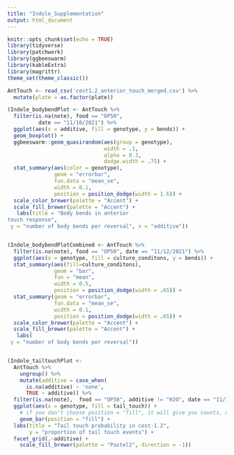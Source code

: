 ```yaml
---
title: "Indole_Supplementation"
output: html_document
---
```


```r
knitr::opts_chunk$set(echo = TRUE)
library(tidyverse)
library(patchwork)
library(ggbeeswarm)
library(kableExtra)
library(magrittr)
theme_set(theme_classic())
```

```r
AntTouch <- read_csv('cest1.2_anterior_touch_merged.csv') %>%
  mutate(plate = as.factor(plate))
```


```r
(Indole_bodybendPlot <- AntTouch %>%
  filter(is.na(note), food == "OP50",
          date == "11/10/2021") %>%
  ggplot(aes(x = additive, fill = genotype, y = bends)) +
  geom_boxplot() +
  ggbeeswarm::geom_quasirandom(aes(group = genotype),
                               width = .1,
                               alpha = 0.3,
                               dodge.width = .75) +
  stat_summary(aes(color = genotype),
               geom = "errorbar", 
               fun.data = "mean_se", 
               width = 0.1, 
               position = position_dodge(width = 1.6)) +
  scale_color_brewer(palette = "Accent") +
  scale_fill_brewer(palette = "Accent") +
   labs(title = "Body bends in anterior       
touch response",
 y = "number of body bends per reversal", x = "additive"))


(Indole_bodybendPlotCombined <- AntTouch %>%
  filter(is.na(note), food == "OP50", date == "11/12/2021") %>%
  ggplot(aes(x = genotype, fill = culture_conditons, y = bends)) +
  stat_summary(aes(fill=culture_conditons),
               geom = "bar", 
               fun = "mean", 
               width = 0.5, 
               position = position_dodge(width = .65)) +
  stat_summary(geom = "errorbar", 
               fun.data = "mean_se", 
               width = 0.1, 
               position = position_dodge(width = .65)) +
  scale_color_brewer(palette = "Accent") +
  scale_fill_brewer(palette = "Accent") +
   labs(
 y = "number of body bends per reversal"))


(Indole_tailtouchPlot <- 
  AntTouch %>%
    ungroup() %>%
    mutate(additive = case_when(
      is.na(additive) ~ 'none',
      TRUE ~ additive)) %>%
  filter(is.na(note),  food == "OP50", additive != "H2O", date == "11/12/2021") %>%
  ggplot(aes(x = genotype, fill = tail_touch)) +
    # if you don't choose position = "fill", it will give you counts, not proportion
    geom_bar(position = "fill") +
  labs(title = "Tail touch probability in cest-1.2",
       y = "proportion of tail touch events") +
  facet_grid(.~additive) +
    scale_fill_brewer(palette = "Pastel2", direction = -1))
```
